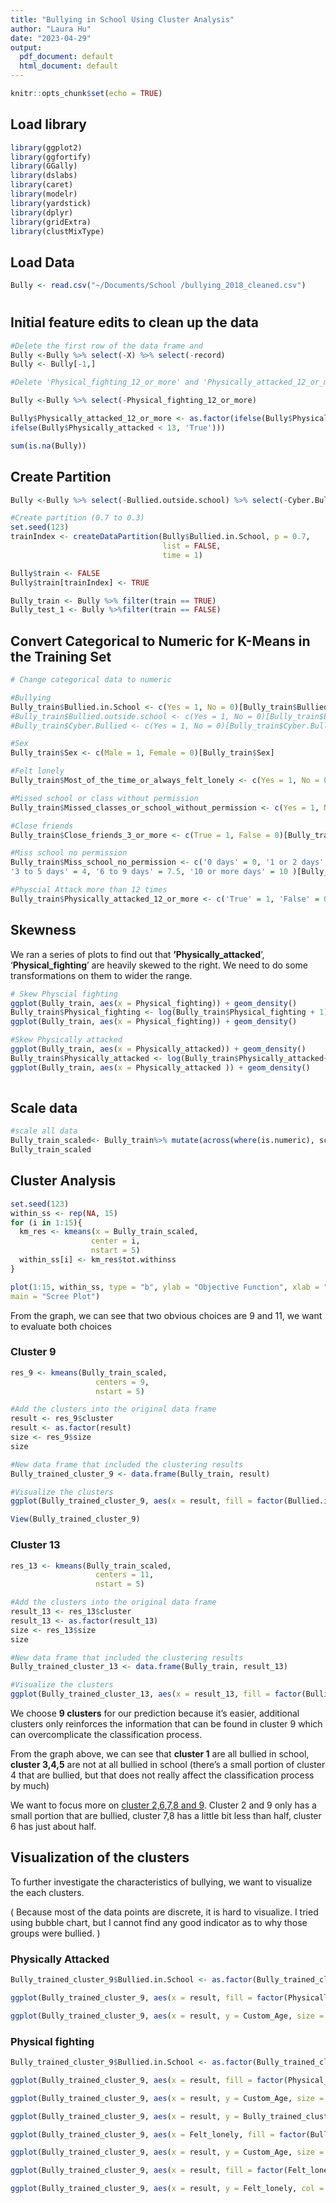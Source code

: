 ```yaml
---
title: "Bullying in School Using Cluster Analysis"
author: "Laura Hu"
date: "2023-04-29"
output:
  pdf_document: default
  html_document: default
---
```


```r
knitr::opts_chunk$set(echo = TRUE)
```

## Load library

```r
library(ggplot2)
library(ggfortify)
library(GGally)
library(dslabs)
library(caret)
library(modelr)
library(yardstick)
library(dplyr)
library(gridExtra)
library(clustMixType)
```

## Load Data

```r
Bully <- read.csv("~/Documents/School /bullying_2018_cleaned.csv")
```

# 

## Initial feature edits to clean up the data

```r

#Delete the first row of the data frame and 
Bully <-Bully %>% select(-X) %>% select(-record)
Bully <- Bully[-1,]

#Delete 'Physical_fighting_12_or_more' and 'Physically_attacked_12_or_more' because all variables are false. However, the vairable 'Physically_attacked_12_or_more' shows that there are plenty of students that reported 12.5. We want to change that. 

Bully <-Bully %>% select(-Physical_fighting_12_or_more)

Bully$Physically_attacked_12_or_more <- as.factor(ifelse(Bully$Physically_attacked < 12.1, 'False',
ifelse(Bully$Physically_attacked < 13, 'True')))

sum(is.na(Bully))
```

## Create Partition

```r
Bully <-Bully %>% select(-Bullied.outside.school) %>% select(-Cyber.Bullied)

#Create partition (0.7 to 0.3)
set.seed(123)
trainIndex <- createDataPartition(Bully$Bullied.in.School, p = 0.7, 
                                  list = FALSE,
                                  time = 1)

Bully$train <- FALSE 
Bully$train[trainIndex] <- TRUE

Bully_train <- Bully %>% filter(train == TRUE)
Bully_test_1 <- Bully %>%filter(train == FALSE)

```

## Convert Categorical to Numeric for K-Means in the Training Set

```r

# Change categorical data to numeric 

#Bullying 
Bully_train$Bullied.in.School <- c(Yes = 1, No = 0)[Bully_train$Bullied.in.School]
#Bully_train$Bullied.outside.school <- c(Yes = 1, No = 0)[Bully_train$Bullied.outside.school]
#Bully_train$Cyber.Bullied <- c(Yes = 1, No = 0)[Bully_train$Cyber.Bullied]

#Sex
Bully_train$Sex <- c(Male = 1, Female = 0)[Bully_train$Sex]

#Felt lonely 
Bully_train$Most_of_the_time_or_always_felt_lonely <- c(Yes = 1, No = 0)[Bully_train$Most_of_the_time_or_always_felt_lonely]

#Missed school or class without permission 
Bully_train$Missed_classes_or_school_without_permission <- c(Yes = 1, No = 0)[Bully_train$Missed_classes_or_school_without_permission]

#Close friends
Bully_train$Close_friends_3_or_more <- c(True = 1, False = 0)[Bully_train$Close_friends_3_or_more]

#Miss school no permission 
Bully_train$Miss_school_no_permission <- c('0 days' = 0, '1 or 2 days' = 1.5, 	
'3 to 5 days' = 4, '6 to 9 days' = 7.5, '10 or more days' = 10 )[Bully_train$Miss_school_no_permission]

#Physcial Attack more than 12 times 
Bully_train$Physically_attacked_12_or_more <- c('True' = 1, 'False' = 0)[Bully_train$Physically_attacked_12_or_more]

```

## Skewness

We ran a series of plots to find out that **'Physically_attacked**', '**Physical_fighting**' are heavily skewed to the right. We need to do some transformations on them to wider the range.

```r
# Skew Physcial fighting 
ggplot(Bully_train, aes(x = Physical_fighting)) + geom_density()
Bully_train$Physical_fighting <- log(Bully_train$Physical_fighting + 1) 
ggplot(Bully_train, aes(x = Physical_fighting)) + geom_density()

#Skew Physically attacked 
ggplot(Bully_train, aes(x = Physically_attacked)) + geom_density()
Bully_train$Physically_attacked <- log(Bully_train$Physically_attacked+1)
ggplot(Bully_train, aes(x = Physically_attacked )) + geom_density()
       
```

## Scale data

```r
#scale all data
Bully_train_scaled<- Bully_train%>% mutate(across(where(is.numeric), scale))
Bully_train_scaled
```

## Cluster Analysis

```r
set.seed(123)
within_ss <- rep(NA, 15)
for (i in 1:15){
  km_res <- kmeans(x = Bully_train_scaled,
                  center = i,
                  nstart = 5)
  within_ss[i] <- km_res$tot.withinss
}

plot(1:15, within_ss, type = "b", ylab = "Objective Function", xlab = "# Clusters",
main = "Scree Plot")

```

From the graph, we can see that two obvious choices are 9 and 11, we want to evaluate both choices

### Cluster 9

```r
res_9 <- kmeans(Bully_train_scaled,
                   centers = 9,
                   nstart = 5)

#Add the clusters into the original data frame
result <- res_9$cluster
result <- as.factor(result)
size <- res_9$size
size

#New data frame that included the clustering results 
Bully_trained_cluster_9 <- data.frame(Bully_train, result)

#Visualize the clusters 
ggplot(Bully_trained_cluster_9, aes(x = result, fill = factor(Bullied.in.School))) + geom_bar(position = "stack") + labs(fill = "Bullied in School") + scale_fill_manual(values = c("#DADAEB", "#9E9AC8"))

View(Bully_trained_cluster_9)

```

### Cluster 13

```r
res_13 <- kmeans(Bully_train_scaled,
                   centers = 11,
                   nstart = 5)

#Add the clusters into the original data frame
result_13 <- res_13$cluster
result_13 <- as.factor(result_13)
size <- res_13$size
size

#New data frame that included the clustering results 
Bully_trained_cluster_13 <- data.frame(Bully_train, result_13)

#Visualize the clusters 
ggplot(Bully_trained_cluster_13, aes(x = result_13, fill = factor(Bullied.in.School))) + geom_bar(position = "stack") + labs(fill = "Bullied in School") + scale_fill_manual(values = c("#DADAEB", "#9E9AC8"))

```

We choose **9 clusters** for our prediction because it's easier, additional clusters only reinforces the information that can be found in cluster 9 which can overcomplicate the classification process.

From the graph above, we can see that **cluster 1** are all bullied in school, **cluster 3,4,5** are not at all bullied in school (there's a small portion of cluster 4 that are bullied, but that does not really affect the classification process by much)

We want to focus more on [cluster 2,6,7,8 and 9]{.underline}. Cluster 2 and 9 only has a small portion that are bullied, cluster 7,8 has a little bit less than half, cluster 6 has just about half.

## Visualization of the clusters

To further investigate the characteristics of bullying, we want to visualize the each clusters.

( Because most of the data points are discrete, it is hard to visualize. I tried using bubble chart, but I cannot find any good indicator as to why those groups were bullied. )

### Physically Attacked

```r
Bully_trained_cluster_9$Bullied.in.School <- as.factor(Bully_trained_cluster_9$Bullied.in.School)

ggplot(Bully_trained_cluster_9, aes(x = result, fill = factor(Physically_attacked))) + geom_bar(position = "stack") + labs(fill = "Physically_attacked") 

ggplot(Bully_trained_cluster_9, aes(x = result, y = Custom_Age, size = factor(Physically_attacked), col = as.factor(Bullied.in.School))) + geom_point(alpha = 0.3) + scale_size_manual(values = c(0.001 , 1, 3, 5, 7, 9, 11, 13))

```

### Physical fighting

```r
Bully_trained_cluster_9$Bullied.in.School <- as.factor(Bully_trained_cluster_9$Bullied.in.School)

ggplot(Bully_trained_cluster_9, aes(x = result, fill = factor(Physical_fighting))) + geom_bar(position = "stack") + labs(fill = "Physical fighting") 

ggplot(Bully_trained_cluster_9, aes(x = result, y = Custom_Age, size = factor(Physical_fighting), col = as.factor(Bullied.in.School))) + geom_point(alpha = 0.3) + scale_size_manual(values = c(0.001 , 1, 3, 5, 7, 9, 11, 13))

ggplot(Bully_trained_cluster_9, aes(x = result, y = Bully_trained_cluster_9$Physical_fighting, fill = result)) + geom_boxplot()
```

```r

ggplot(Bully_trained_cluster_9, aes(x = Felt_lonely, fill = factor(Bullied.in.School))) + geom_bar(position = "stack") + labs(fill = "Bullied.in.School") 

ggplot(Bully_trained_cluster_9, aes(x = result, y = Custom_Age, size = factor(Physical_fighting), col = as.factor(Bullied.in.School))) + geom_point(alpha = 0.3) + scale_size_manual(values = c(0.001 , 1, 3, 5, 7, 9, 11, 13))
```

```r
ggplot(Bully_trained_cluster_9, aes(x = result, fill = factor(Felt_lonely))) + geom_bar(position = "stack") + labs(fill = "Felt_lonely") 

ggplot(Bully_trained_cluster_9, aes(x = result, y = Felt_lonely, col = as.factor(Bullied.in.School))) + geom_point(alpha = 0.3)
```
